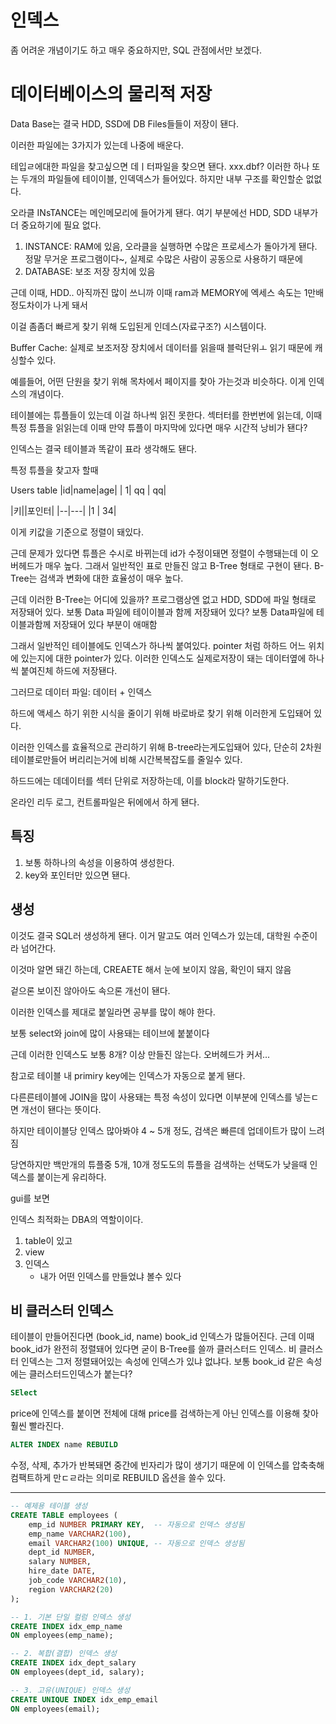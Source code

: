 # 인덱스
좀 어려운 개념이기도 하고 매우 중요하지만, SQL 관점에서만 보겠다.

# 데이터베이스의 물리적 저장
Data Base는 결국 HDD, SSD에 DB Files들들이 저장이 됀다.

이러한 파일에는 3가지가 있는데 나중에 배운다.

테입ㄹ에대한 파일을 찾고싶으면 데ㅣ터파일을 찾으면 됀다. xxx.dbf? 이러한 하나 또는 두개의 파일들에 테이이블, 인덱덱스가 들어있다. 하지만 내부 구조를 확인할순 없없다.

오라클 INsTANCE는 메인메모리에 들어가게 됀다. 여기 부분에선 HDD, SDD 내부가 더 중요하기에 필요 없다.


1. INSTANCE: RAM에 있음, 오라클을 실행하면 수많은 프로세스가 돌아가게 됀다. 정말 무거운 프로그램이다~, 실제로 수많은 사람이 공동으로 사용하기 때문에
2. DATABASE: 보조 저장 장치에 있음


근데 이때, HDD.. 아직까진 많이 쓰니까 이때 ram과 MEMORY에 엑세스 속도는 1만배정도차이가 나게 돼서

이걸 좀좀더 빠르게 찾기 위해 도입된게 인데스(자료구조?) 시스템이다.


Buffer Cache: 실제로 보조저장 장치에서 데이터를 읽을때 블럭단위ㅗ 읽기 때문에 캐싱할수 있다.




예를들어, 어떤 단원을 찾기 위해 목차에서 페이지를 찾아 가는것과 비슷하다. 이게 인덱스의 개념이다.

테이블에는 튜플들이 있는데 이걸 하나씩 읽진 못한다. 섹터터를 한번번에 읽는데, 이때 특정 튜플을 읽읽는데 이때 만약 튜플이 마지막에 있다면 매우 시간적 낭비가 됀다?

인덱스는 결국 테이블과 똑같이 표라 생각해도 됀다.

특정 튜플을 찾고자 할때

Users table
|id|name|age|
| 1| qq | qq|


|키||포인터|
|--|---|
|1 | 34|

이게 키값을 기준으로 정렬이 돼있다.

근데 문제가 있다면 튜플은 수시로 바뀌는데 id가 수정이돼면 정렬이 수행돼는데 이 오버헤드가 매우 높다. 그래서 일반적인 표로 만들진 않고 B-Tree 형태로 구현이 됀다. B-Tree는 검색과 변화에 대한 효율성이 매우 높다.

근데 이러한 B-Tree는 어디에 있을까? 프로그램상엔 없고 HDD, SDD에 파일 형태로 저장돼어 있다. 보통 Data 파일에 테이이블과 함께 저장돼어 있다? 보통 Data파일에 테이블과함께 저장돼어 있다 부분이 애매함



그래서 일반적인 테이블에도 인덱스가 하나씩 붙여있다. pointer 처럼 하하드 어느 위치에 있는지에 대한 pointer가 있다. 이러한 인덱스도 실제로저장이 돼는 데이터옆에 하나씩 붙여진체 하드에 저장됀다.

그러므로 데이터 파일: 데이터 + 인덱스

하드에 액세스 하기 위한 시식을 줄이기 위해 바로바로 찾기 위해 이러한게 도입돼어 있다.

이러한 인덱스를 효율적으로 관리하기 위해 B-tree라는게도입돼어 있다, 단순히 2차원 테이블로만들어 버리리는거에 비해 시간복복잡도를 줄일수 있다.

하드드에는 데데이터를 섹터 단위로 저장하는데, 이를 block라 말하기도한다.

온라인 리두 로그, 컨트롤파일은 뒤에에서 하게 됀다.


## 특징
1. 보통 하하나의 속성을 이용하여 생성한다.
2. key와 포인터만 있으면 됀다.


## 생성
이것도 결국 SQL러 생성하게 됀다. 이거 말고도 여러 인덱스가 있는데, 대학원 수준이라 넘어간다.

이것마 알면 돼긴 하는데, CREAETE 해서 눈에 보이지 않음, 확인이 돼지 않음

겉으론 보이진 않아아도 속으론 개선이 됀다.

이러한 인덱스를 제대로 붙일라면 공부를 많이 해야 한다.

보통 select와 join에 많이 사용돼는 테이브에 붙붙이다

근데 이러한 인덱스도 보통 8개? 이상 만들진 않는다. 오버헤드가 커서...

참고로 테이블 내 primiry key에는 인덱스가 자동으로 붙게 됀다.

다른른테이블에 JOIN을 많이 사용돼는 특정 속성이 있다면 이부분에 인덱스를 넣는ㄷ면 개선이 됀다는 뜻이다.

하지만 테이이블당 인덱스 많아봐야 4 ~ 5개 정도, 검색은 빠른데 업데이트가 많이 느려짐

당연하지만 백만개의 튜플중 5개, 10개 정도도의 튜플을 검색하는 선택도가 낮을때 인덱스를 붙이는게 유리하다.

gui를 보면

인덱스 최적화는 DBA의 역할이이다.
1. table이 있고
2. view
3. 인덱스
    * 내가 어떤 인덱스를 만들었냐 볼수 있다

## 비 클러스터 인덱스
테이블이 만들어진다면 (book_id, name) book_id 인덱스가 많들어진다. 근데 이때 book_id가 완전히 정렬돼어 있다면 굳이 B-Tree를 쓸까 클러스터드 인덱스. 비 클러스터 인덱스는 그저 정렬돼어있는 속성에 인덱스가 있냐 없냐다. 보통 book_id 같은 속성에는 클러스터드인덱스가 붙는다?

```sql
SElect
```
price에 인덱스를 붙이면 전체에 대해 price를 검색하는게 아닌 인덱스를 이용해 찾아 훨씬 빨라진다.



```sql
ALTER INDEX name REBUILD
```
수정, 삭제, 추가가 반복돼면 중간에 빈자리가 많이 생기기 때문에 이 인덱스를 압축축해 컴팩트하게 만ㄷㄹ라는 의미로 REBUILD 옵션을 쓸수 있다.
***


```sql
-- 예제용 테이블 생성
CREATE TABLE employees (
    emp_id NUMBER PRIMARY KEY,  -- 자동으로 인덱스 생성됨
    emp_name VARCHAR2(100),
    email VARCHAR2(100) UNIQUE, -- 자동으로 인덱스 생성됨
    dept_id NUMBER,
    salary NUMBER,
    hire_date DATE,
    job_code VARCHAR2(10),
    region VARCHAR2(20)
);

-- 1. 기본 단일 컬럼 인덱스 생성
CREATE INDEX idx_emp_name
ON employees(emp_name);

-- 2. 복합(결합) 인덱스 생성
CREATE INDEX idx_dept_salary
ON employees(dept_id, salary);

-- 3. 고유(UNIQUE) 인덱스 생성
CREATE UNIQUE INDEX idx_emp_email
ON employees(email);
```